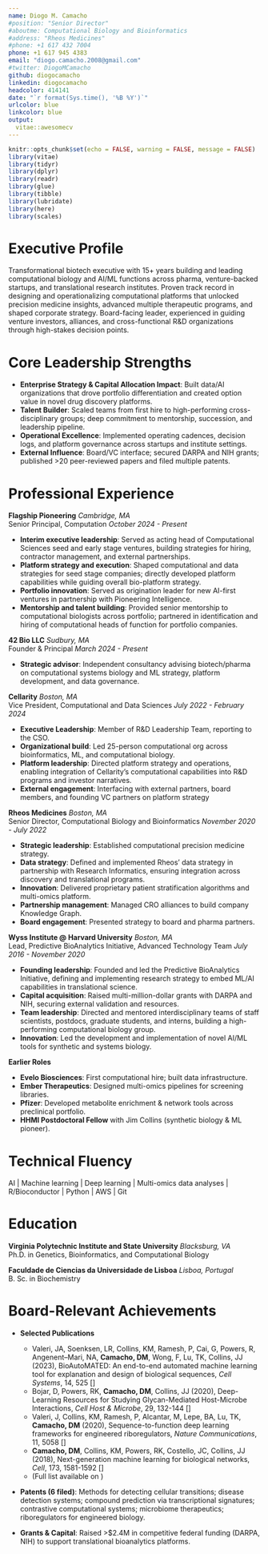 ```yaml
---
name: Diogo M. Camacho
#position: "Senior Director"
#aboutme: Computational Biology and Bioinformatics
#address: "Rheos Medicines"
#phone: +1 617 432 7004
phone: +1 617 945 4383
email: "diogo.camacho.2008@gmail.com"
#twitter: DiogoMCamacho
github: diogocamacho
linkedin: diogocamacho
headcolor: 414141
date: "`r format(Sys.time(), '%B %Y')`"
urlcolor: blue
linkcolor: blue
output: 
  vitae::awesomecv
---
```


```r
knitr::opts_chunk$set(echo = FALSE, warning = FALSE, message = FALSE)
library(vitae)
library(tidyr)
library(dplyr)
library(readr)
library(glue)
library(tibble)
library(lubridate)
library(here)
library(scales)
```


# Executive Profile

Transformational biotech executive with 15+ years building and leading computational biology and AI/ML functions across pharma, venture-backed startups, and translational research institutes. Proven track record in designing and operationalizing computational platforms that unlocked precision medicine insights, advanced multiple therapeutic programs, and shaped corporate strategy. Board-facing leader, experienced in guiding venture investors, alliances, and cross-functional R&D organizations through high-stakes decision points.

<!-- Highly effective and experienced executive in Computational System Biology and Machine Learning, focusing on the  development and implementation of computational platforms in biotech/pharma. Adept strategist and operational leader, interested in the application of computational tools in the drug discovery, disease biology characterization, large data analytics for biology, while focusing on bridging the gap between the wet and dry labs. Extensive experience in bringing novel data solutions to the organization, to extend data utilization to empower ML models.  -->

<!-- # Leadership Skills -->
<!-- Servant Leadership | Mentorship | Operational Leadership | Team Building | Communication | Interdisciplinary Collaboration | External Partnerships | Board Communication -->

# Core Leadership Strengths
- **Enterprise Strategy & Capital Allocation Impact**: Built data/AI organizations that drove portfolio differentiation and created option value in novel drug discovery platforms.
- **Talent Builder**: Scaled teams from first hire to high-performing cross-disciplinary groups; deep commitment to mentorship, succession, and leadership pipeline.
- **Operational Excellence**: Implemented operating cadences, decision logs, and platform governance across startups and institute settings.
- **External Influence**: Board/VC interface; secured DARPA and NIH grants; published >20 peer-reviewed papers and filed multiple patents.


# Professional Experience
**<span style="font-size:1em;">Flagship Pioneering</span>** \hfill _Cambridge, MA_  
Senior Principal, Computation \hfill _October 2024 - Present_

- **Interim executive leadership**: Served as acting head of Computational Sciences seed and early stage ventures, building strategies for hiring, contractor management, and external partnerships.
- **Platform strategy and execution**: Shaped computational and data strategies for seed stage companies; directly developed platform capabilities while guiding overall bio-platform strategy.
- **Portfolio innovation**: Served as origination leader for new AI-first ventures in partnership with Pioneering Intelligence.
- **Mentorship and talent building**: Provided senior mentorship to computational biologists across portfolio; partnered in identification and hiring of computational heads of function for portfolio companies.


**<span style="font-size:1em;">42 Bio LLC</span>** \hfill _Sudbury, MA_  
Founder & Principal \hfill _March 2024 - Present_

 - **Strategic advisor**: Independent consultancy advising biotech/pharma on computational systems biology and ML strategy, platform development, and data governance.

**<span style="font-size:1em;">Cellarity</span>** \hfill _Boston, MA_  
Vice President, Computational and Data Sciences \hfill _July 2022 - February 2024_  

 - **Executive Leadership**: Member of R&D Leadership Team, reporting to the CSO.
 - **Organizational build**: Led 25-person computational org across bioinformatics, ML, and computational biology.
 - **Platform leadership**: Directed platform strategy and operations, enabling integration of Cellarity’s computational capabilities into R&D programs and investor narratives.
 - **External engagement**: Interfacing with external partners, board members, and founding VC partners on platform strategy
 

**<span style="font-size:1em;">Rheos Medicines</span>** \hfill _Boston, MA_  
Senior Director, Computational Biology and Bioinformatics \hfill _November 2020 - July 2022_  

- **Strategic leadership**: Established computational precision medicine strategy.
- **Data strategy**: Defined and implemented Rheos’ data strategy in partnership with Research Informatics, ensuring integration across discovery and translational programs.
- **Innovation**: Delivered proprietary patient stratification algorithms and multi-omics platform.
- **Partnership management**: Managed CRO alliances to build company Knowledge Graph.
- **Board engagement**: Presented strategy to board and pharma partners.

 
**<span style="font-size:1em;">Wyss Institute @ Harvard University</span>** \hfill _Boston, MA_  
Lead, Predictive BioAnalytics Initiative, Advanced Technology Team \hfill _July 2016 - November 2020_  

- **Founding leadership**: Founded and led the Predictive BioAnalytics Initiative, defining and implementing research strategy to embed ML/AI capabilities in translational science.
- **Capital acquisition**: Raised multi-million-dollar grants with DARPA and NIH, securing external validation and resources.
- **Team leadership**: Directed and mentored interdisciplinary teams of staff scientists, postdocs, graduate students, and interns, building a high-performing computational biology group.
- **Innovation**: Led the development and implementation of novel AI/ML tools for synthetic and systems biology.


**<span style="font-size:1em;">Earlier Roles</span>** \hfill 

- **Evelo Biosciences**: First computational hire; built data infrastructure.
- **Ember Therapeutics**: Designed multi-omics pipelines for screening libraries.
- **Pfizer**: Developed metabolite enrichment & network tools across preclinical portfolio.
- **HHMI Postdoctoral Fellow** with Jim Collins (synthetic biology & ML pioneer).

<!-- **<span style="font-size:1em;">Evelo Biosciences</span>** \hfill _Cambridge, MA_   -->
<!-- Senior Scientist, Computational Systems Biology Lead \hfill _January 2015 - April 2016_   -->

<!-- First employee of Evelo Biosciences. Deeply involved in the build out of the computational and data infrastructure capabilities for the organization, above and beyond the scope of my role. As the lead Computational Systems Biologist:  -->

<!--  - Implemented diverse tools for analysis of high throughput data (transcriptomics, RNA-seq, metabolomics) -->
<!--  - Implemented a 16S rDNA sequencing analysis pipeline -->
<!--  - Development of a novel algorithm for the identification of microbiome-focused therapies through sequence-based analyses   -->
<!--  - Responsible for the interface with IT provider to delineate and expand computational capabilities of the company, from general to research needs -->
 
<!-- **<span style="font-size:1em;">Symbiota (now Indigo Ag)</span>** \hfill _Cambridge, MA_   -->
<!-- Consultant, Computational Systems Biology Lead \hfill _December 2014 - January 2015_   -->

<!-- In a short engagement with Symbiota, I developed an R Shiny application for pathway enrichment for plant transcriptomics data. -->


<!-- **<span style="font-size:1em;">Ember Therapeutics</span>** \hfill _Cambridge, MA_   -->
<!-- Principal Scientist, Computational Systems Biology Lead \hfill _January 2014 - December 2014_   -->

<!-- Ember Therapeutics was focused on the identification of small molecules to modulate energy expenditure, which is implicated in weight loss and improved metabolic health. In my role:  -->

<!--  - Responsible for the implementation of muti-omics analytical pipelines (RNA-seq, metabolomics) -->
<!--  - Implementation of a knowledge-based and data-driven approach for construction of screening libraries for recombinant proteins, small peptides, and RNAi therapeutic efforts -->
<!--  - Implementation of analytical strategies (QC, statistical analyses, hit-calling) for high throughput screens -->
<!--  - Responsible for the interface with IT provider to delineate and expand computational capabilities of the company, from general to research needs -->


<!-- **<span style="font-size:1em;">Pfizer, Inc</span>** \hfill _Cambridge, MA_   -->
<!-- Senior Research Scientist, Computational Sciences Center of Emphasis \hfill _January 2011 - January 2014_   -->

<!-- I was a member of the Computational Sciences Center of Emphasis at Pfizer, providing computational support across different preclinical programs at the organization, from cardiovascular disease to pain management and drug repositioning efforts. Some of the functions of the role included: -->

<!--  - Development and implementation of a network analysis tool for the characterization of differential networks in healthy and diseased populations under the scope of metabolic diseases -->
<!--  - Development and implementation of a methodology for metabolite set enrichment analysis for metabolomics data -->
<!--  - Involved in the analysis of a multi-omics data set for the characterization of the mechanism of action of a lead molecule for the Metabolic Diseases Research Unit -->


<!--  **<span style="font-size:1em;">Howard Hughes Medical Institute @ Boston University</span>** \hfill _Boston, MA_   -->
<!-- Post-doctoral Fellow \hfill _July 2007 - January 2011_  -->

<!-- Post-doctoral training with Dr. James Collins at Boston University, focusing on the application of machine learning and network inference approaches in biomedicine.  -->

<!-- Some efforts included:  -->

<!--  - Developed a network inference algorithm for identification of regulatory architectures of pathways -->
<!--  - Identified a novel mechanism of action for antifungal drugs using transcriptomics and metabolomics data -->
<!--  - Identified and characterized the small RNA regulatory network in bacterial systems using gene expression data -->
<!--  - Performed data analysis of gene expression data and metabolomics data in bacterial and fungal systems -->

# Technical Fluency
AI | Machine learning | Deep learning | Multi-omics data analyses | R/Bioconductor | Python | AWS | Git


# Education
**<span style="font-size:1em;">Virginia Polytechnic Institute and State University</span>** \hfill _Blacksburg, VA_  
Ph.D. in Genetics, Bioinformatics, and Computational Biology

**<span style="font-size:1em;">Faculdade de Ciencias da Universidade de Lisboa</span>** \hfill _Lisboa, Portugal_  
B. Sc. in Biochemistry


<!-- # Awards and Grants -->
<!-- **<span style="font-size:1em;">Molecular circuits in the hematopoietic stem cell niche (NIH)</span>** \hfill _$415,000_   -->
<!-- co-Investigator \hfill _9/1/20_   -->

<!-- **<span style="font-size:1em;">Synergistic Discovery and Design	(DARPA)</span>** \hfill _$2,000,000_   -->
<!-- co-PI \hfill _9/1/17_   -->


# Board-Relevant Achievements
- **Selected Publications**
  - Valeri, JA, Soenksen, LR, Collins, KM, Ramesh, P, Cai, G, Powers, R, Angenent--Mari, NA, **Camacho, DM**, Wong, F, Lu, TK, Collins, JJ (2023), BioAutoMATED: An end-to-end automated machine learning tool for explanation and design of biological sequences, _Cell Systems_, 14, 525 [[\textcolor{cyan}{PubMed}](https://pubmed.ncbi.nlm.nih.gov/37348466/)]
  - Bojar, D, Powers, RK, **Camacho, DM**, Collins, JJ (2020), Deep-Learning Resources for Studying Glycan-Mediated Host-Microbe Interactions, _Cell Host & Microbe_, 29, 132-144 [[\textcolor{cyan}{PubMed}](https://pubmed.ncbi.nlm.nih.gov/33120114/)]
  - Valeri, J, Collins, KM, Ramesh, P, Alcantar, M, Lepe, BA, Lu, TK, **Camacho, DM** (2020), Sequence-to-function deep learning frameworks for engineered riboregulators, _Nature Communications_, 11, 5058 [[\textcolor{cyan}{PubMed}](https://pubmed.ncbi.nlm.nih.gov/33028819/)]
  - **Camacho, DM**, Collins, KM, Powers, RK, Costello, JC, Collins, JJ (2018), Next-generation machine learning for biological networks, _Cell_, 173, 1581-1592 [[\textcolor{cyan}{PubMed}](https://www.ncbi.nlm.nih.gov/pubmed/29887378)]
  - (Full list available on [\textcolor{cyan}{Google Scholar}](https://scholar.google.com/citations?user=JjKJpygAAAAJ&hl=en))

- **Patents (6 filed)**: Methods for detecting cellular transitions; disease detection systems; compound prediction via transcriptional signatures; contrastive computational systems; microbiome therapeutics; riboregulators for engineered biology.


- **Grants & Capital**: Raised >$2.4M in competitive federal funding (DARPA, NIH) to support translational bioanalytics platforms.